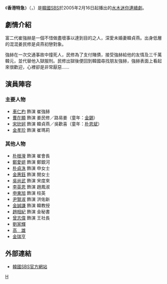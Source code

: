 {{unreferenced|time=2016-05-29T15:56:54+00:00}}
{{Infobox Television
| show_name         = 香港特急
| original_name      = {{lang|ko|홍콩익스프레스}}
| image                = [[File:Hong_Kong_Express.jpg|250px]]
| caption              = 
| genre                = 
| format               = 
| creator              = [[崔仁浩|崔仁浩]]《火鳥》
| developer            = 
| writer               = 金成希
| director             = [[趙南國|趙南國]]、[[白秀燦|白秀燦]]
| starring             = [[車仁杓|車仁杓]]、[[曹在顯|曹在顯]]、[[宋玧妸|宋玧妸]]、[[金孝珍|金孝珍]]
| theme_song           = 
| opentheme            =  
| endtheme             = 
| composer             = 
| country              = {{KOR}}
| language             = [[韩语|韩语]] 
| num_episodes         = 16
| location             = {{KOR}}<br />{{HK}}
| runtime              = 
| company              = [[SidusHQ|IHQ]]
| distributor          = 
| channel              = [[SBS_(韓國)|SBS]]
| first_run            = {{KOR}}
| first_aired          = {{start date|2005|2|16}}
| last_aired           = {{end date|2005|4|7}}
| preceded_by          = [[玻璃畫_(電視劇)|玻璃畫]]
| followed_by          = [[餅乾老師星星糖|餅乾老師星星糖]]
| related              = 
| website              = 
| 中國大陸名稱 = 悲傷較量 
| 台灣名稱   = 香港特急
| 港澳名稱   = 
| 馬新名稱   = 
| 官方網站   = 
}}
《'''香港特急'''》（{{lang-ko|홍콩익스프레스}}，{{lang-en|''Hong Kong Express''}}）是[[韓國|韓國]][[SBS_(韓國)|SBS]]於2005年2月16日起播出的[[SBS水木連續劇|水木迷你連續劇]]。

== 劇情介紹 ==
富二代崔強赫是一個不惜做盡壞事以達到目的之人，深愛未婚妻韓貞燕。出身低層的混混姜民修是貞燕初戀對象。

強赫在一次交通事故中撞死人，民修為了支付賭債，接受強赫給他的友情及三千萬韓元，並代替他入獄服刑。民修出獄後便回到韓國尋找朋友強赫，強赫表面上看起來很歡迎，心裡卻是非常厭惡……

== 演員陣容 ==
=== 主要人物 ===
*[[車仁杓|車仁杓]] 飾演 崔強赫
*[[曹在顯|曹在顯]] 飾演 姜民修／路易姜（童年：[[金錫|金錫]]）
*[[宋玧妸|宋玧妸]] 飾演 韓貞燕／吳歡喜（童年：[[朴恩斌|朴恩斌]]）
*[[金孝珍|金孝珍]] 飾演 崔瑪莉
=== 其他人物 ===
*[[朴根瀅|朴根瀅]] 飾演 崔會長
*[[鄭愛妍|鄭愛妍]] 飾演 鄭銀河
*[[朴貞洙|朴貞洙]] 飾演 申女士
*[[金惠鈺|金惠鈺]] 飾演 閔女士
*[[吳尚武|吳尚武]] 飾演 宋度來
*[[李英恩|李英恩]] 飾演 趙鳳淑
*[[申東旭|申東旭]] 飾演 柱英
*[[尹賢淑|尹賢淑]] 飾演 洪佑新
*[[金誠謙|金誠謙]] 飾演 韓教授
*[[趙相紀|趙相紀]] 飾演 金秘書
*[[曾志偉|曾志偉]] 飾演 王社長
*[[劉家輝|劉家輝]]
*[[高雄_(演員)|高　雄]]
*[[金瑞亨|金瑞亨]]

== 外部連結 ==
*[http://tv.sbs.co.kr/hongkong/ 韓國SBS官方網站]{{ko}}

{{電視節目的變遷
|電視台= {{KOR}} [[SBS_(韓國)|SBS]]
|播放檔次= [[SBS水木連續劇|水木劇]]
|節目名稱= 香港特急<br />（2005.2.16 ~ 2005.4.7）
|上一節目= [[玻璃畫_(電視劇)|玻璃畫]]<br />（2004.12.1 ~ 2005.2.3）
|下一節目= [[餅乾老師星星糖|餅乾老師星星糖]]<br />（2005.4.13 ~ 2005.6.2）
}}
{{電視節目的變遷
| 電視台= {{TWN}} [[衛視中文台|衛視中文台]]
| 播放檔次=每週一至五20:00-21:00
| 節目名稱= 香港特急<br />（2005.10.11 ~ 2005.11.11）
| 上一節目= [[海神_(電視劇)|海神]]<br />（2005.7.5 ~ 2005.10.10）
| 下一節目=
}}
{{SBS水木連續劇}}
{{SidusHQ}}
{{湖南卫视电视剧}}
[[Category:2005年韓國電視劇集|H]]